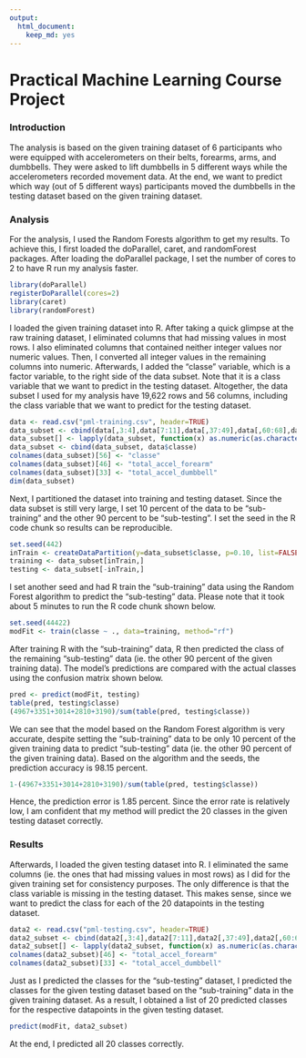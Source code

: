 ```yaml
---
output: 
  html_document: 
    keep_md: yes
---
```

# Practical Machine Learning Course Project

### Introduction
The analysis is based on the given training dataset of 6 participants who were equipped with accelerometers on their belts, forearms, arms, and dumbbells.  They were asked to lift dumbbells in 5 different ways while the accelerometers recorded movement data.  At the end, we want to predict which way (out of 5 different ways) participants moved the dumbbells in the testing dataset based on the given training dataset.  

### Analysis
For the analysis, I used the Random Forests algorithm to get my results.  To achieve this, I first loaded the doParallel, caret, and randomForest packages.  After loading the doParallel package, I set the number of cores to 2 to have R run my analysis faster.

```r
library(doParallel)
registerDoParallel(cores=2)
library(caret)
library(randomForest)
```

I loaded the given training dataset into R.  After taking a quick glimpse at the raw training dataset, I eliminated columns that had missing values in most rows.  I also eliminated columns that contained neither integer values nor numeric values.  Then, I converted all integer values in the remaining columns into numeric.   Afterwards, I added the "classe" variable, which is a factor variable, to the right side of the data subset.  Note that it is a class variable that we want to predict in the testing dataset.  Altogether, the data subset I used for my analysis have 19,622 rows and 56 columns, including the class variable that we want to predict for the testing dataset.

```r
data <- read.csv("pml-training.csv", header=TRUE)
data_subset <- cbind(data[,3:4],data[7:11],data[,37:49],data[,60:68],data[,84:86],data[,102],data[,113:124],data[,140],data[,151:159])
data_subset[] <- lapply(data_subset, function(x) as.numeric(as.character(x)))
data_subset <- cbind(data_subset, data$classe)
colnames(data_subset)[56] <- "classe"
colnames(data_subset)[46] <- "total_accel_forearm"
colnames(data_subset)[33] <- "total_accel_dumbbell"
dim(data_subset)
```

Next, I partitioned the dataset into training and testing dataset.  Since the data subset is still very large, I set 10 percent of the data to be "sub-training" and the other 90 percent to be "sub-testing".  I set the seed in the R code chunk so results can be reproducible.

```r
set.seed(442)
inTrain <- createDataPartition(y=data_subset$classe, p=0.10, list=FALSE)
training <- data_subset[inTrain,]
testing <- data_subset[-inTrain,]
```

I set another seed and had R train the "sub-training" data using the Random Forest algorithm to predict the "sub-testing" data.  Please note that it took about 5 minutes to run the R code chunk shown below.

```r
set.seed(44422)
modFit <- train(classe ~ ., data=training, method="rf")
```

After training R with the "sub-training" data, R then predicted the class of the remaining "sub-testing" data (ie. the other 90 percent of the given training data).  The model's predictions are compared with the actual classes using the confusion matrix shown below.

```r
pred <- predict(modFit, testing)
table(pred, testing$classe)
(4967+3351+3014+2810+3190)/sum(table(pred, testing$classe))
```

We can see that the model based on the Random Forest algorithm is very accurate, despite setting the "sub-training" data to be only 10 percent of the given training data to predict "sub-testing" data (ie. the other 90 percent of the given training data).  Based on the algorithm and the seeds, the prediction accuracy is 98.15 percent.

```r
1-(4967+3351+3014+2810+3190)/sum(table(pred, testing$classe))
```

Hence, the prediction error is 1.85 percent.  Since the error rate is relatively low, I am confident that my method will predict the 20 classes in the given testing dataset correctly. 

### Results

Afterwards, I loaded the given testing dataset into R.  I eliminated the same columns (ie. the ones that had missing values in most rows) as I did for the given training set for consistency purposes.  The only difference is that the class variable is missing in the testing dataset.  This makes sense, since we want to predict the class for each of the 20 datapoints in the testing dataset.

```r
data2 <- read.csv("pml-testing.csv", header=TRUE)
data2_subset <- cbind(data2[,3:4],data2[7:11],data2[,37:49],data2[,60:68],data2[,84:86],data2[,102],data2[,113:124],data2[,140],data2[,151:159])
data2_subset[] <- lapply(data2_subset, function(x) as.numeric(as.character(x)))
colnames(data2_subset)[46] <- "total_accel_forearm"
colnames(data2_subset)[33] <- "total_accel_dumbbell"
```

Just as I predicted the classes for the "sub-testing" dataset, I predicted the classes for the given testing dataset based on the "sub-training" data in the given training dataset.  As a result, I obtained a list of 20 predicted classes for the respective datapoints in the given testing dataset.

```r
predict(modFit, data2_subset)
```

At the end, I predicted all 20 classes correctly.
